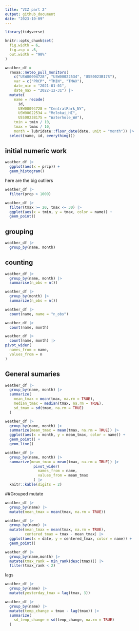 ```yaml
---
title: "VIZ part 2"
output: github_document
date: "2023-10-09"
---
```

```r
library(tidyverse)
```


```r



knitr::opts_chunk$set(
  fig.width = 6,
  fig.asp = .6,
  out.width = "90%"
)
```

```r
weather_df = 
  rnoaa::meteo_pull_monitors(
    c("USW00094728", "USW00022534", "USS0023B17S"),
    var = c("PRCP", "TMIN", "TMAX"), 
    date_min = "2021-01-01",
    date_max = "2022-12-31") |>
  mutate(
    name = recode(
      id, 
      USW00094728 = "CentralPark_NY", 
      USW00022534 = "Molokai_HI",
      USS0023B17S = "Waterhole_WA"),
    tmin = tmin / 10,
    tmax = tmax / 10,
    month = lubridate::floor_date(date, unit = "month")) |>
  select(name, id, everything())

```

## initial numeric work

```r
weather_df |>
  ggplot(aes(x = prcp)) +
  geom_histogram()
```

here are the big outliers 

```r
weather_df |>
  filter(prcp > 1000)
```

```r
weather_df |>
  filter(tmax >= 20, tmax <= 30) |>
  ggplot(aes(x = tmin, y = tmax, color = name)) +
  geom_point()
```

## grouping
```r
weather_df |>
  group_by(name, month)
```


## counting 

```r
weather_df |>
  group_by(name, month) |>
  summarise(n_obs = n())
```

```r
weather_df |>
  group_by(month) |>
  summarize(n_obs = n())

```

```r
weather_df |>
  count(name, name = "n_obs")

```

```r
weather_df |>
  count(name, month)
```

```r
weather_df |>
  count(name, month) |>
pivot_wider(
  names_from = name,
  values_from = n
)
```

## General sumaries

```r
weather_df |>
  group_by(name, month) |>
  summarize(
    mean_tmax = mean(tmax, na.rm = TRUE),
    median_tmax = median(tmax, na.rm = TRUE),
    sd_tmax = sd(tmax, na.rm = TRUE)
  )
```

```r
weather_df |>
  group_by(name, month) |> 
  summarize(mean_tmax = mean(tmax, na.rm = TRUE)) |>
  ggplot(aes(x = month, y = mean_tmax, color = name)) +
  geom_point() +
  geom_line()
```

```r
weather_df |>
  group_by(name, month) |>
  summarize(mean_tmax = mean(tmax, na.rm = TRUE)) |>
             pivot_wider(
               names_from = name,
               values_from = mean_tmax
             ) |>
  knitr::kable(digits = 2)
```

##Grouped mutate

```r
weather_df |>
  group_by(name) |>
  mutate(mean_tmax = mean(tmax, na.rm = TRUE))
```


```r
weather_df |>
  group_by(name) |>
  mutate(mean_tmax = mean(tmax, na.rm = TRUE),
         centered_tmax = tmax - mean_tmax) |>
  ggplot(aes(x = date, y = centered_tmax, color = name)) +
  geom_point()
```

```r
weather_df |>
  group_by(name,month) |>
  mutate(tmax_rank = min_rank(desc(tmax))) |>
  filter(tmax_rank < 2)
```

lags

```r
weather_df |>
  group_by(name) |>
  mutate(yesterday_tmax = lag(tmax, 3))
```

```r
weather_df |>
  group_by(name) |>
  mutate(temp_change = tmax - lag(tmax)) |>
  summarize(
    sd_temp_change = sd(temp_change, na.rm = TRUE)
  )
```












